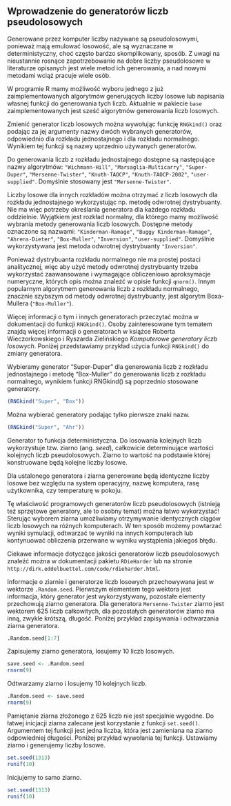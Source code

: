 ## Wprowadzenie do generatorów liczb pseudolosowych

Generowane przez komputer liczby nazywane są pseudolosowymi, ponieważ mają emulować losowość, ale są wyznaczane  w deterministyczny, choć często bardzo skomplikowany, sposób. Z uwagi na nieustannie rosnące zapotrzebowanie na dobre liczby pseudolosowe w literaturze opisanych jest wiele metod ich generowania, a nad nowymi metodami wciąż pracuje wiele osób.

W programie R mamy możliwość wyboru jednego z już zaimplementowanych algorytmów generujących liczby losowe lub napisania własnej funkcji do generowania tych liczb. Aktualnie w pakiecie `base` zaimplementowanych jest sześć algorytmów generowania liczb losowych. 

Zmienić generator liczb losowych można wywołując funkcję `RNGkind()` oraz podając za jej argumenty nazwy dwóch wybranych generatorów, odpowiednio dla rozkładu jednostajnego i dla rozkładu normalnego. Wynikiem tej funkcji są nazwy uprzednio używanych generatorów.

Do generowania liczb z rozkładu jednostajnego dostępne są następujące nazwy algorytmów: `"Wichmann-Hill"`, `"Marsaglia-Multicarry"`, `"Super-Duper"`, `"Mersenne-Twister"`, `"Knuth-TAOCP"`, `"Knuth-TAOCP-2002"`, `"user-supplied"`. Domyślnie stosowany jest `"Mersenne-Twister"`. 

Liczby losowe dla innych rozkładów można otrzymać z liczb losowych dla rozkładu jednostajnego wykorzystując np. metodę odwrotnej dystrybuanty. Nie ma więc potrzeby określania generatora dla każdego rozkładu oddzielnie. Wyjątkiem jest rozkład normalny, dla którego mamy możliwość wybrania metody generowania liczb losowych. Dostępne metody oznaczone są nazwami: 
`"Kinderman-Ramage"`, `"Buggy Kinderman-Ramage"`, `"Ahrens-Dieter"`, `"Box-Muller"`, `"Inversion"`, `"user-supplied"`. Domyślnie wykorzystywana jest metoda odwrotnej dystrybuanty `"Inversion"`. 


Ponieważ dystrybuanta rozkładu normalnego nie ma prostej postaci analitycznej, więc aby użyć metody odwrotnej dystrybuanty trzeba wykorzystać zaawansowane i wymagające obliczeniowo aproksymacje numeryczne, których opis można znaleźć w opisie funkcji `qnorm()`. Innym popularnym algorytmem generowania liczb z rozkładu normalnego, znacznie szybszym od metody odwrotnej dystrybuanty, jest algorytm Boxa-Mullera (`"Box-Muller"`). 

Więcej informacji o tym i innych generatorach przeczytać można w dokumentacji do funkcji `RNGkind()`.
Osoby zainteresowane tym tematem znajdą więcej informacji o generatorach w książce Roberta Wieczorkowskiego i Ryszarda Zielińskiego *Komputerowe generatory liczb losowych*. Poniżej przedstawiamy przykład użycia funkcji `RNGkind()` do zmiany generatora.

Wybieramy generator "Super-Duper" dla generowania liczb z rozkładu jednostajnego i metodę "Box-Muller" do generowania liczb z rozkładu normalnego, wynikiem funkcji RNGkind() są poprzednio stosowane generatory.

```r
(RNGkind("Super", "Box")) 
```

Można wybierać generatory podając tylko pierwsze znaki nazw.

```r
(RNGkind("Super", "Ahr"))
```

Generator to funkcja deterministyczna. Do losowania kolejnych liczb wykorzystuje tzw. ziarno (ang. *seed*), całkowicie determinujące wartości kolejnych liczb pseudolosowych. Ziarno to wartość na podstawie której konstruowane będą kolejne liczby losowe.

Dla ustalonego generatora i ziarna generowane będą identyczne liczby losowe bez względu na system operacyjny, nazwę komputera, rasę użytkownika, czy temperaturę w pokoju. 

Tę właściwość programowych generatorów liczb pseudolosowych (istnieją też sprzętowe generatory, ale to osobny temat) można łatwo wykorzystać! Sterując wyborem ziarna umożliwiamy otrzymywanie identycznych ciągów liczb losowych na różnych komputerach. W ten sposób możemy powtarzać wyniki symulacji, odtwarzać te wyniki na innych komputerach lub kontynuować obliczenia przerwane w wyniku wystąpienia jakiegoś błędu. 

Ciekawe informacje dotyczące jakości generatorów liczb pseudolosowych znaleźć można w dokumentacji pakietu `RDieHarder` lub na stronie `http://dirk.eddelbuettel.com/code/rdieharder.html`.

Informacje o ziarnie i generatorze liczb losowych przechowywana jest w wektorze `.Random.seed`. Pierwszym elementem tego wektora jest informacja, który generator jest wykorzystywany, pozostałe elementy przechowują ziarno generatora. Dla generatora `Mersenne-Twister` ziarno jest wektorem 625 liczb całkowitych, dla pozostałych generatorów ziarno ma inną, zwykle krótszą, długość. Poniżej przykład zapisywania i odtwarzania ziarna generatora.


```r
.Random.seed[1:7]
```

Zapisujemy ziarno generatora, losujemy 10 liczb losowych.

```r
save.seed <- .Random.seed
rnorm(9)
```

Odtwarzamy ziarno i losujemy 10 kolejnych liczb.

```r
.Random.seed <- save.seed 
rnorm(9)
```

Pamiętanie ziarna złożonego z 625 liczb nie jest specjalnie wygodne. Do łatwej inicjacji ziarna zalecane jest korzystanie z funkcji `set.seed()`. Argumentem tej funkcji jest jedna liczba, która jest zamieniana na ziarno odpowiedniej długości. Poniżej przykład wywołania tej funkcji. Ustawiamy ziarno i generujemy liczby losowe.

```r
set.seed(1313)
runif(10)
```

Inicjujemy to samo ziarno.

```r
set.seed(1313)
runif(10)
```
